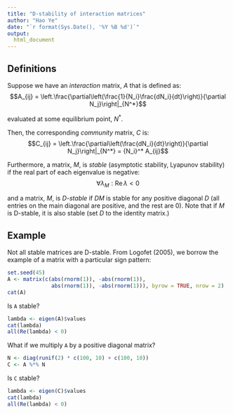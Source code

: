```yaml
---
title: "D-stability of interaction matrices"
author: "Hao Ye"
date: "`r format(Sys.Date(), '%Y %B %d')`"
output: 
  html_document
---
```


## Definitions

Suppose we have an *interaction* matrix, $A$ that is defined as:
$$A_{ij} = \left.\frac{\partial\left(\frac{1}{N_i}\frac{dN_i}{dt}\right)}{\partial N_j}\right|_{N^*}$$

evaluated at some equilibrium point, $N^*$.

Then, the corresponding *community* matrix, $C$ is:
$$C_{ij} = \left.\frac{\partial\left(\frac{dN_i}{dt}\right)}{\partial N_j}\right|_{N^*} = {N_i}^* A_{ij}$$

Furthermore, a matrix, $M$, is *stable* (asymptotic stability, Lyapunov stability) if the real part of each eigenvalue is negative:
$$\forall \lambda_M : \operatorname{Re}{\lambda} < 0$$

and a matrix, $M$, is *D-stable* if $DM$ is stable for any positive diagonal $D$ (all entries on the main diagonal are positive, and the rest are 0). Note that if $M$ is D-stable, it is also stable (set $D$ to the identity matrix.)

## Example

Not all stable matrices are D-stable. From Logofet (2005), we borrow the example of a matrix with a particular sign pattern:

```r
set.seed(45)
A <- matrix(c(abs(rnorm(1)), -abs(rnorm(1)), 
              abs(rnorm(1)), -abs(rnorm(1))), byrow = TRUE, nrow = 2)
cat(A)
```

Is `A` stable?
```r
lambda <- eigen(A)$values
cat(lambda)
all(Re(lambda) < 0)
```

What if we multiply `A` by a positive diagonal matrix?
```r
N <- diag(runif(2) * c(100, 10) + c(100, 10))
C <- A %*% N
```

Is `C` stable?

```r
lambda <- eigen(C)$values
cat(lambda)
all(Re(lambda) < 0)
```